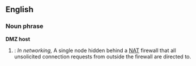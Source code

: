 ==English==

===Noun phrase===
'''DMZ host'''
# {{cattag|computing}}: ''In networking,'' A single node hidden behind a [[NAT]] firewall that all unsolicited connection requests from outside the firewall are directed to.